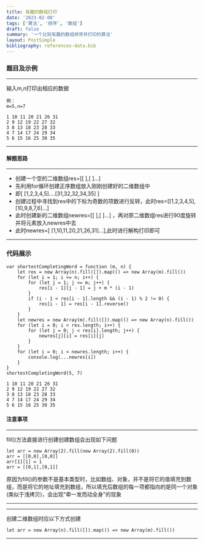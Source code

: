 ```yaml
---
title: 有趣的数组打印
date: '2023-02-08'
tags: ['算法', '排序', '数组']
draft: false
summary: '一个比较有趣的数组排序并打印的算法'
layout: PostSimple
bibliography: references-data.bib
---
```


### 题目及示例

---
输入m,n打印出相应的数据

```
例：
m=5,n=7

1 10 11 20 21 26 31
2 9 12 19 22 27 32
3 8 13 18 23 28 33
4 7 14 17 24 29 34
5 6 15 16 25 30 35
```
---

#### 解题思路
---
+ 创建一个空的二维数组res=[[ ],[ ]...] 
+ 先利用for循环创建正序数组放入刚刚创建好的二维数组中
+ 即[ [1,2,3,4,5]....[31,32,32,34,35] ]
+ 创建过程中寻找到res中的下标为奇数的项数进行反转，此时res=[[1,2,3,4,5],[10,9,8,7,6]...]
+ 此时创建新的二维数组newres=[[ ],[ ]...] ，再对原二维数组res进行90度旋转并将元素放入newres中去
+ 此时newres=[ [1,10,11,20,21,26,31]...],此时进行解构打印即可

---
### 代码展示
```
var shortestCompletingWord = function (m, n) {
    let res = new Array(n).fill([]).map(() => new Array(m).fill())
    for (let i = 1; i <= n; i++) {
        for (let j = 1; j <= m; j++) {
            res[i - 1][j - 1] = j + m * (i - 1)
        }
        if (i - 1 < res[i - 1].length && (i - 1) % 2 != 0) {
            res[i - 1] = res[i - 1].reverse()
        }
    }
    let newres = new Array(m).fill([]).map(() => new Array(n).fill())
    for (let i = 0; i < res.length; i++) {
        for (let j = 0; j < res[i].length; j++) {
            newres[j][i] = res[i][j]
        }
    }
    for (let i = 0; i < newres.length; i++) {
        console.log(...newres[i])
    }
}
shortestCompletingWord(5, 7)

1 10 11 20 21 26 31
2 9 12 19 22 27 32
3 8 13 18 23 28 33
4 7 14 17 24 29 34
5 6 15 16 25 30 35
```
#### 注意事项
---
fill()方法直接进行创建创建数组会出现如下问题
```
let arr = new Array(2).fill(new Array(2).fill(0))
arr = [[0,0],[0,0]]
arr[1][1] = 1
arr = [[0,1],[0,1]]
```
原因为fill()的参数不是基本类型时，比如数组、对象，并不是将它的值填充到数组，而是将它的地址填充到数组，所以填充后数组的每一项都指向的是同一个对象(类似于浅拷贝)，会出现"牵一发而动全身"的现象

---
---
创建二维数组时应以下方式创建
```
let arr = new Array(n).fill([]).map(() => new Array(m).fill())
```
---